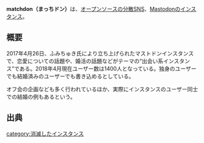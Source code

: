{{小文字}}
{{Infobox instance
| Name = matchdon（まっちドン）
| Domain = https://matchdon.com
| Admin = [https://matchdon.com/@fumichuki ふみちゅき]
| Country = 日本
| Start = 2017年4月26日<ref>https://matchdon.com/@fumichuki/1</ref>
| Alias = 出会い系マストドン
}}'''matchdon（まっちドン）'''は、[[オープンソース]]の[[分散SNS]]、[[Mastodon]]の[[インスタンス]]。

== 概要 ==
2017年4月26日、ふみちゅき氏により立ち上げられたマストドンインスタンスで、恋愛についての話題や、婚活の話題などがテーマの“出会い系インスタンス”である。2018年4月現在ユーザー数は1400人となっている。独身のユーザーでも結婚済みのユーザーでも書き込めるとしている。

オフ会の企画なども多く行われているほか、実際にインスタンスのユーザー同士での結婚の例もあるという。

== 出典 ==
<references />

[[category:消滅したインスタンス]]